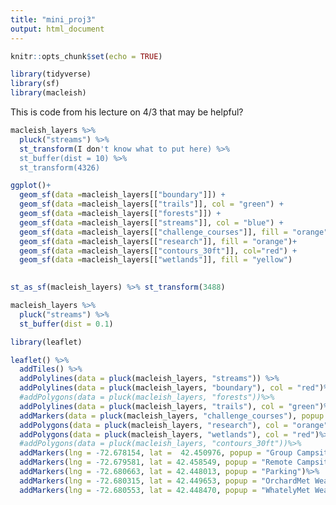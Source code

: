 ```yaml
---
title: "mini_proj3"
output: html_document
---
```


```r
knitr::opts_chunk$set(echo = TRUE)
```

```r
library(tidyverse)
library(sf)
library(macleish)

```

This is code from his lecture on 4/3 that may be helpful?
```r


macleish_layers %>%
  pluck("streams") %>%
  st_transform(I don't know what to put here) %>%
  st_buffer(dist = 10) %>%
  st_transform(4326)
```

```r
ggplot()+
  geom_sf(data =macleish_layers[["boundary"]]) +
  geom_sf(data =macleish_layers[["trails"]], col = "green") +
  geom_sf(data =macleish_layers[["forests"]]) +
  geom_sf(data =macleish_layers[["streams"]], col = "blue") + 
  geom_sf(data =macleish_layers[["challenge_courses"]], fill = "orange") + 
  geom_sf(data =macleish_layers[["research"]], fill = "orange")+
  geom_sf(data =macleish_layers[["contours_30ft"]], col="red") + 
  geom_sf(data =macleish_layers[["wetlands"]], fill = "yellow") 
  
```


```r


st_as_sf(macleish_layers) %>% st_transform(3488)

macleish_layers %>%
  pluck("streams") %>%
  st_buffer(dist = 0.1)
```


```r
library(leaflet)

leaflet() %>%
  addTiles() %>%
  addPolylines(data = pluck(macleish_layers, "streams")) %>%
  addPolylines(data = pluck(macleish_layers, "boundary"), col = "red")%>%
  #addPolygons(data = pluck(macleish_layers, "forests"))%>%
  addPolylines(data = pluck(macleish_layers, "trails"), col = "green")%>%
  addMarkers(data = pluck(macleish_layers, "challenge_courses"), popup = ~cmt)%>%
  addPolygons(data = pluck(macleish_layers, "research"), col = "orange")%>%
  addPolygons(data = pluck(macleish_layers, "wetlands"), col = "red")%>%
  #addPolygons(data = pluck(macleish_layers, "contours_30ft"))%>%
  addMarkers(lng = -72.678154, lat =  42.450976, popup = "Group Campsite") %>%
  addMarkers(lng = -72.679581, lat = 42.458549, popup = "Remote Campsite") %>%
  addMarkers(lng = -72.680663, lat = 42.448013, popup = "Parking")%>%
  addMarkers(lng = -72.680315, lat = 42.449653, popup = "OrchardMet Weather Station")%>%
  addMarkers(lng = -72.680553, lat = 42.448470, popup = "WhatelyMet Weather Station")
  

```